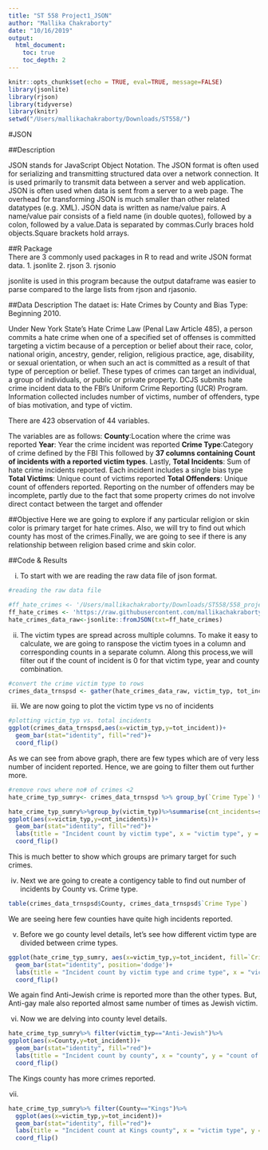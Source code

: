 ```yaml
---
title: "ST 558 Project1_JSON"
author: "Mallika Chakraborty"
date: "10/16/2019"
output:
  html_document:
    toc: true
    toc_depth: 2
---
```


```r
knitr::opts_chunk$set(echo = TRUE, eval=TRUE, message=FALSE)
library(jsonlite)
library(rjson)
library(tidyverse)
library(knitr)
setwd("/Users/mallikachakraborty/Downloads/ST558/")
```
#JSON  

##Description  

JSON stands for JavaScript Object Notation. The JSON format is often used for serializing and transmitting structured data over a network connection. It is used primarily to transmit data between a server and web application.
JSON is often used when data is sent from a server to a web page. The overhead for transforming JSON is much smaller than other related datatypes (e.g. XML).
JSON data is written as name/value pairs. A name/value pair consists of a field name (in double quotes), followed by a colon, followed by a value.Data is separated by commas.Curly braces hold objects.Square brackets hold arrays.

##R Package  
There are 3 commonly used packages in R to read and write JSON format data.
1. jsonlite 
2. rjson
3. rjsonio

jsonlite is used in this program because the output dataframe was easier to parse compared to the large lists from rjson and rjasonio.

##Data Description
The dataet is: Hate Crimes by County and Bias Type: Beginning 2010.

Under New York State’s Hate Crime Law (Penal Law Article 485), a person commits a hate crime when one of a specified set of offenses is committed targeting a victim because of a perception or belief about their race, color, national origin, ancestry, gender, religion, religious practice, age, disability, or sexual orientation, or when such an act is committed as a result of that type of perception or belief. These types of crimes can target an individual, a group of individuals, or public or private property. DCJS submits hate crime incident data to the FBI’s Uniform Crime Reporting (UCR) Program. Information collected includes number of victims, number of offenders, type of bias motivation, and type of victim.

There are 423 observation of 44 variables.

The variables are as follows:
**County**:Location where the crime was reported
**Year**: Year the crime incident was reported
**Crime Type**:Category of crime defined by the FBI
This followed by **37 columns containing Count of incidents with a reported victim types**.
Lastly, 
**Total Incidents**: Sum of hate crime incidents reported.  Each incident includes a single bias type
**Total Victims**: Unique count of victims reported
**Total Offenders**: Unique count of offenders reported. Reporting on the number of offenders may be incomplete, partly due to the fact that some property crimes do not involve direct contact between the target and offender

##Objective
Here we are going to explore if any particular religion or skin color is primary target for hate crimes. Also, we will try to find out which county has most of the crimes.Finally, we are going to see if there is any relationship between religion based crime and skin color.

##Code & Results

i. To start with we are reading the raw data file of json format.
```r
#reading the raw data file

#ff_hate_crimes <- '/Users/mallikachakraborty/Downloads/ST558/558_project1/hate_crimes.json'
ff_hate_crimes <- 'https://raw.githubusercontent.com/mallikachakraborty/MSSubmissions558/master/hate_crimes.json'
hate_crimes_data_raw<-jsonlite::fromJSON(txt=ff_hate_crimes)
```

ii. The victim types are spread across multiple columns. To make it easy to calculate, we are going to ranspose the victim tyoes in a column and corresponding counts in a separate column. Along this process,we will filter out if the count of incident is 0 for that victim type, year and county combination.

```r
#convert the crime victim type to rows
crimes_data_trnspsd <- gather(hate_crimes_data_raw, victim_typ, tot_incident, `Anti-Male`:`Anti-Mental Disability`) %>% filter(tot_incident>0)
```

iii. We are now going to plot the victim type vs no of incidents
```r
#plotting victim_typ vs. total incidents
ggplot(crimes_data_trnspsd,aes(x=victim_typ,y=tot_incident))+
  geom_bar(stat="identity", fill="red")+
  coord_flip()
```

As we can see from above graph, there are few types which are of very less number of incident reported. Hence, we are going to filter them out further more.

```r
#remove rows where no# of crimes <2
hate_crime_typ_sumry<- crimes_data_trnspsd %>% group_by(`Crime Type`) %>% filter(tot_incident>2)
```

```r
hate_crime_typ_sumry%>%group_by(victim_typ)%>%summarise(cnt_incidents=sum(tot_incident))%>%
ggplot(aes(x=victim_typ,y=cnt_incidents))+
  geom_bar(stat="identity", fill="red")+
  labs(title = "Incident count by victim type", x = "victim type", y = "count of incidents")+
  coord_flip()
```

This is much better to show which groups are primary target for such crimes.

iv. Next we are going to create a contigency table to find out number of incidents by County vs. Crime type.
```r
table(crimes_data_trnspsd$County, crimes_data_trnspsd$`Crime Type`) 
```
We are seeing here few counties have quite high incidents reported.  

v. Before we go county level details, let's see how different victim type are divided between crime types.

```r
ggplot(hate_crime_typ_sumry, aes(x=victim_typ,y=tot_incident, fill=`Crime Type`))+
  geom_bar(stat="identity", position='dodge')+
  labs(title = "Incident count by victim type and crime type", x = "victim type", y = "count of incidents", legend = "crime type\n")+
  coord_flip()
```
We again find Anti-Jewish crime is reported more than the other types. But, Anti-gay male also reported almost same number of times as Jewish victim.

vi. Now we are delving into county level details.

```r
hate_crime_typ_sumry%>% filter(victim_typ=="Anti-Jewish")%>%
ggplot(aes(x=County,y=tot_incident))+
  geom_bar(stat="identity", fill="red")+
  labs(title = "Incident count by county", x = "county", y = "count of incidents")+
  coord_flip()
```

The Kings county has more crimes reported.

vii.
```r
hate_crime_typ_sumry%>% filter(County=="Kings")%>%
  ggplot(aes(x=victim_typ,y=tot_incident))+
  geom_bar(stat="identity", fill="red")+
  labs(title = "Incident count at Kings county", x = "victim type", y = "count of incidents")+
  coord_flip()

```


